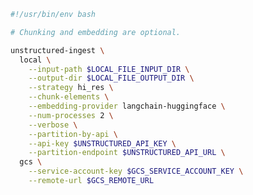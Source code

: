 ```bash CLI
#!/usr/bin/env bash

# Chunking and embedding are optional.

unstructured-ingest \
  local \
    --input-path $LOCAL_FILE_INPUT_DIR \
    --output-dir $LOCAL_FILE_OUTPUT_DIR \
    --strategy hi_res \
    --chunk-elements \
    --embedding-provider langchain-huggingface \
    --num-processes 2 \
    --verbose \
    --partition-by-api \
    --api-key $UNSTRUCTURED_API_KEY \
    --partition-endpoint $UNSTRUCTURED_API_URL \
  gcs \
    --service-account-key $GCS_SERVICE_ACCOUNT_KEY \
    --remote-url $GCS_REMOTE_URL
```
